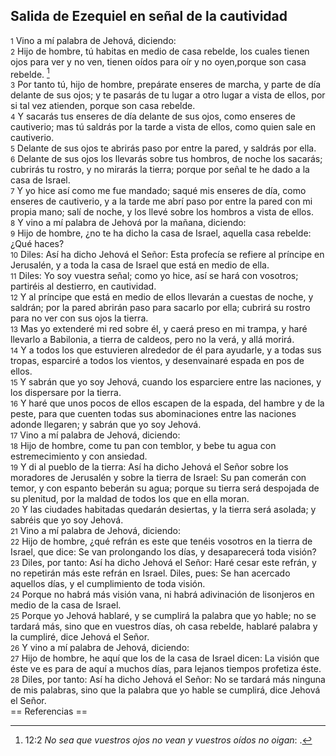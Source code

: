 == Salida de Ezequiel en señal de la cautividad ==

{{anchor|1}} <small>1</small> Vino a mí palabra de Jehová, diciendo:<br>
{{anchor|2}} <small>2</small> Hijo de hombre, tú habitas en medio de casa rebelde, los cuales tienen ojos para ver y no ven, tienen oídos para oír y no oyen,porque son casa rebelde. <ref>12:2 ''No sea que vuestros ojos no vean y vuestros oídos no oigan'': {{lib|LU|157|2|2}}.</ref><br>
{{anchor|3}} <small>3</small> Por tanto tú, hijo de hombre, prepárate enseres de marcha, y parte de día delante de sus ojos; y te pasarás de tu lugar a otro lugar a vista de ellos, por si tal vez atienden, porque son casa rebelde.<br>
{{anchor|4}} <small>4</small> Y sacarás tus enseres de día delante de sus ojos, como enseres de cautiverio; mas tú saldrás por la tarde a vista de ellos, como quien sale en cautiverio.<br>
{{anchor|5}} <small>5</small> Delante de sus ojos te abrirás paso por entre la pared, y saldrás por ella.<br>
{{anchor|6}} <small>6</small> Delante de sus ojos los llevarás sobre tus hombros, de noche los sacarás; cubrirás tu rostro, y no mirarás la tierra; porque por señal te he dado a la casa de Israel.<br>
{{anchor|7}} <small>7</small> Y yo hice así como me fue mandado; saqué mis enseres de día, como enseres de cautiverio, y a la tarde me abrí paso por entre la pared con mi propia mano; salí de noche, y los llevé sobre los hombros a vista de ellos.<br>
{{anchor|8}} <small>8</small> Y vino a mí palabra de Jehová por la mañana, diciendo:<br>
{{anchor|9}} <small>9</small> Hijo de hombre, ¿no te ha dicho la casa de Israel, aquella casa rebelde: ¿Qué haces?<br>
{{anchor|10}} <small>10</small> Diles: Así ha dicho Jehová el Señor: Esta profecía se refiere al príncipe en Jerusalén, y a toda la casa de Israel que está en medio de ella.<br>
{{anchor|11}} <small>11</small> Diles: Yo soy vuestra señal; como yo hice, así se hará con vosotros; partiréis al destierro, en cautividad.<br>
{{anchor|12}} <small>12</small> Y al príncipe que está en medio de ellos llevarán a cuestas de noche, y saldrán; por la pared abrirán paso para sacarlo por ella; cubrirá su rostro para no ver con sus ojos la tierra.<br>
{{anchor|13}} <small>13</small> Mas yo extenderé mi red sobre él, y caerá preso en mi trampa, y haré llevarlo a Babilonia, a tierra de caldeos, pero no la verá, y allá morirá.<br>
{{anchor|14}} <small>14</small> Y a todos los que estuvieren alrededor de él para ayudarle, y a todas sus tropas, esparciré a todos los vientos, y desenvainaré espada en pos de ellos.<br>
{{anchor|15}} <small>15</small> Y sabrán que yo soy Jehová, cuando los esparciere entre las naciones, y los dispersare por la tierra.<br>
{{anchor|16}} <small>16</small> Y haré que unos pocos de ellos escapen de la espada, del hambre y de la peste, para que cuenten todas sus abominaciones entre las naciones adonde llegaren; y sabrán que yo soy Jehová.<br>
{{anchor|17}} <small>17</small> Vino a mí palabra de Jehová, diciendo:<br>
{{anchor|18}} <small>18</small> Hijo de hombre, come tu pan con temblor, y bebe tu agua con estremecimiento y con ansiedad.<br>
{{anchor|19}} <small>19</small> Y di al pueblo de la tierra: Así ha dicho Jehová el Señor sobre los moradores de Jerusalén y sobre la tierra de Israel: Su pan comerán con temor, y con espanto beberán su agua; porque su tierra será despojada de su plenitud, por la maldad de todos los que en ella moran.<br>
{{anchor|20}} <small>20</small> Y las ciudades habitadas quedarán desiertas, y la tierra será asolada; y sabréis que yo soy Jehová.<br>
{{anchor|21}} <small>21</small> Vino a mí palabra de Jehová, diciendo:<br>
{{anchor|22}} <small>22</small> Hijo de hombre, ¿qué refrán es este que tenéis vosotros en la tierra de Israel, que dice: Se van prolongando los días, y desaparecerá toda visión?<br>
{{anchor|23}} <small>23</small> Diles, por tanto: Así ha dicho Jehová el Señor: Haré cesar este refrán, y no repetirán más este refrán en Israel. Diles, pues: Se han acercado aquellos días, y el cumplimiento de toda visión.<br>
{{anchor|24}} <small>24</small> Porque no habrá más visión vana, ni habrá adivinación de lisonjeros en medio de la casa de Israel.<br>
{{anchor|25}} <small>25</small> Porque yo Jehová hablaré, y se cumplirá la palabra que yo hable; no se tardará más, sino que en vuestros días, oh casa rebelde, hablaré palabra y la cumpliré, dice Jehová el Señor.<br>
{{anchor|26}} <small>26</small> Y vino a mí palabra de Jehová, diciendo:<br>
{{anchor|27}} <small>27</small> Hijo de hombre, he aquí que los de la casa de Israel dicen: La visión que éste ve es para de aquí a muchos días, para lejanos tiempos profetiza éste.<br>
{{anchor|28}} <small>28</small> Diles, por tanto: Así ha dicho Jehová el Señor: No se tardará más ninguna de mis palabras, sino que la palabra que yo hable se cumplirá, dice Jehová el Señor.<br>
== Referencias ==

<references />
